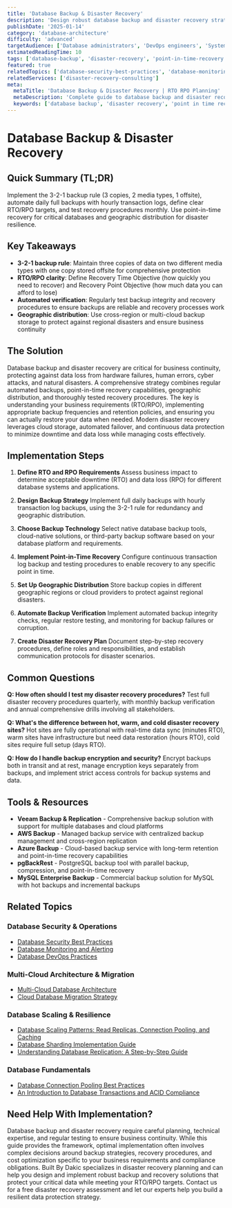 ```yaml
---
title: 'Database Backup & Disaster Recovery'
description: 'Design robust database backup and disaster recovery strategies with automated backups, point-in-time recovery, and comprehensive testing procedures.'
publishDate: '2025-01-14'
category: 'database-architecture'
difficulty: 'advanced'
targetAudience: ['Database administrators', 'DevOps engineers', 'System architects']
estimatedReadingTime: 10
tags: ['database-backup', 'disaster-recovery', 'point-in-time-recovery', 'backup-strategy', 'rto-rpo']
featured: true
relatedTopics: ['database-security-best-practices', 'database-monitoring-alerting', 'multi-cloud-database-architecture', 'cloud-database-migration-strategy', 'database-devops-practices', 'database-scaling-patterns-read-replicas-connection-pooling-and-caching', 'database-connection-pooling-best-practices', 'an-introduction-to-database-transactions-and-acid-compliance', 'database-sharding-implementation-guide', 'understanding-database-replication-a-step-by-step-guide']
relatedServices: ['disaster-recovery-consulting']
meta:
  metaTitle: 'Database Backup & Disaster Recovery | RTO RPO Planning'
  metaDescription: 'Complete guide to database backup and disaster recovery. Learn backup strategies, point-in-time recovery, and RTO/RPO planning for business continuity.'
  keywords: ['database backup', 'disaster recovery', 'point in time recovery', 'RTO RPO', 'backup strategy']
---
```


# Database Backup & Disaster Recovery

## Quick Summary (TL;DR)

Implement the 3-2-1 backup rule (3 copies, 2 media types, 1 offsite), automate daily full backups with hourly transaction logs, define clear RTO/RPO targets, and test recovery procedures monthly. Use point-in-time recovery for critical databases and geographic distribution for disaster resilience.

## Key Takeaways

- **3-2-1 backup rule**: Maintain three copies of data on two different media types with one copy stored offsite for comprehensive protection
- **RTO/RPO clarity**: Define Recovery Time Objective (how quickly you need to recover) and Recovery Point Objective (how much data you can afford to lose)
- **Automated verification**: Regularly test backup integrity and recovery procedures to ensure backups are reliable and recovery processes work
- **Geographic distribution**: Use cross-region or multi-cloud backup storage to protect against regional disasters and ensure business continuity

## The Solution

Database backup and disaster recovery are critical for business continuity, protecting against data loss from hardware failures, human errors, cyber attacks, and natural disasters. A comprehensive strategy combines regular automated backups, point-in-time recovery capabilities, geographic distribution, and thoroughly tested recovery procedures. The key is understanding your business requirements (RTO/RPO), implementing appropriate backup frequencies and retention policies, and ensuring you can actually restore your data when needed. Modern disaster recovery leverages cloud storage, automated failover, and continuous data protection to minimize downtime and data loss while managing costs effectively.

## Implementation Steps

1. **Define RTO and RPO Requirements**
   Assess business impact to determine acceptable downtime (RTO) and data loss (RPO) for different database systems and applications.

2. **Design Backup Strategy**
   Implement full daily backups with hourly transaction log backups, using the 3-2-1 rule for redundancy and geographic distribution.

3. **Choose Backup Technology**
   Select native database backup tools, cloud-native solutions, or third-party backup software based on your database platform and requirements.

4. **Implement Point-in-Time Recovery**
   Configure continuous transaction log backup and testing procedures to enable recovery to any specific point in time.

5. **Set Up Geographic Distribution**
   Store backup copies in different geographic regions or cloud providers to protect against regional disasters.

6. **Automate Backup Verification**
   Implement automated backup integrity checks, regular restore testing, and monitoring for backup failures or corruption.

7. **Create Disaster Recovery Plan**
   Document step-by-step recovery procedures, define roles and responsibilities, and establish communication protocols for disaster scenarios.

## Common Questions

**Q: How often should I test my disaster recovery procedures?**
Test full disaster recovery procedures quarterly, with monthly backup verification and annual comprehensive drills involving all stakeholders.

**Q: What's the difference between hot, warm, and cold disaster recovery sites?**
Hot sites are fully operational with real-time data sync (minutes RTO), warm sites have infrastructure but need data restoration (hours RTO), cold sites require full setup (days RTO).

**Q: How do I handle backup encryption and security?**
Encrypt backups both in transit and at rest, manage encryption keys separately from backups, and implement strict access controls for backup systems and data.

## Tools & Resources

- **Veeam Backup & Replication** - Comprehensive backup solution with support for multiple databases and cloud platforms
- **AWS Backup** - Managed backup service with centralized backup management and cross-region replication
- **Azure Backup** - Cloud-based backup service with long-term retention and point-in-time recovery capabilities
- **pgBackRest** - PostgreSQL backup tool with parallel backup, compression, and point-in-time recovery
- **MySQL Enterprise Backup** - Commercial backup solution for MySQL with hot backups and incremental backups

## Related Topics

### Database Security & Operations
- [Database Security Best Practices](/topics/database-security-best-practices)
- [Database Monitoring and Alerting](/topics/database-monitoring-alerting)
- [Database DevOps Practices](/topics/database-devops-practices)

### Multi-Cloud Architecture & Migration
- [Multi-Cloud Database Architecture](/topics/multi-cloud-database-architecture)
- [Cloud Database Migration Strategy](/topics/cloud-database-migration-strategy)

### Database Scaling & Resilience
- [Database Scaling Patterns: Read Replicas, Connection Pooling, and Caching](/topics/database-scaling-patterns-read-replicas-connection-pooling-and-caching)
- [Database Sharding Implementation Guide](/topics/database-sharding-implementation-guide)
- [Understanding Database Replication: A Step-by-Step Guide](/topics/understanding-database-replication-a-step-by-step-guide)

### Database Fundamentals
- [Database Connection Pooling Best Practices](/topics/database-connection-pooling-best-practices)
- [An Introduction to Database Transactions and ACID Compliance](/topics/an-introduction-to-database-transactions-and-acid-compliance)

## Need Help With Implementation?

Database backup and disaster recovery require careful planning, technical expertise, and regular testing to ensure business continuity. While this guide provides the framework, optimal implementation often involves complex decisions around backup strategies, recovery procedures, and cost optimization specific to your business requirements and compliance obligations. Built By Dakic specializes in disaster recovery planning and can help you design and implement robust backup and recovery solutions that protect your critical data while meeting your RTO/RPO targets. Contact us for a free disaster recovery assessment and let our experts help you build a resilient data protection strategy.
